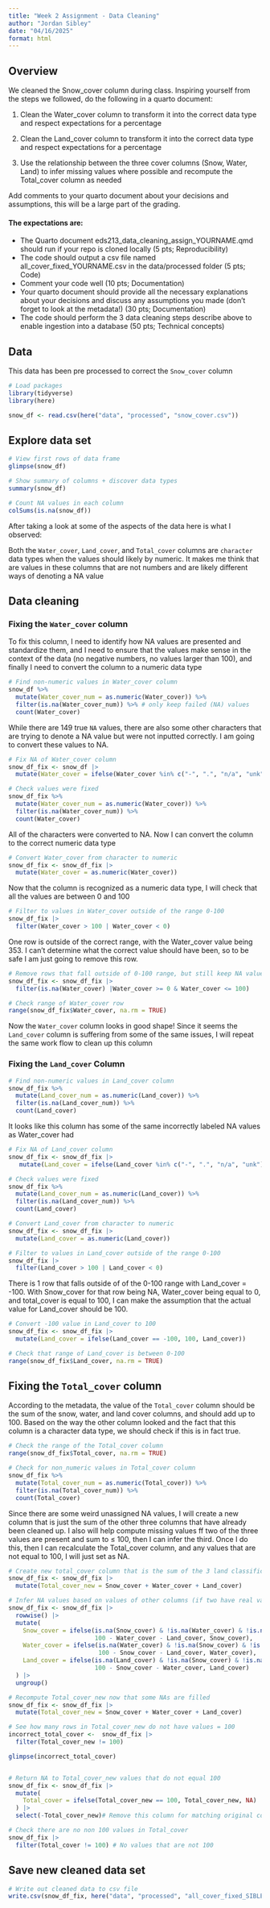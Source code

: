 ```yaml
---
title: "Week 2 Assignment - Data Cleaning"
author: "Jordan Sibley" 
date: "04/16/2025"
format: html
---
```


## Overview

We cleaned the Snow_cover column during class. Inspiring yourself from the steps we followed, do the following in a quarto document:

1.  Clean the Water_cover column to transform it into the correct data type and respect expectations for a percentage

2.  Clean the Land_cover column to transform it into the correct data type and respect expectations for a percentage

3.  Use the relationship between the three cover columns (Snow, Water, Land) to infer missing values where possible and recompute the Total_cover column as needed

Add comments to your quarto document about your decisions and assumptions, this will be a large part of the grading. 

#### The expectations are:
- The Quarto document eds213_data_cleaning_assign_YOURNAME.qmd should run if your repo is cloned locally (5 pts; Reproducibility)
- The code should output a csv file named all_cover_fixed_YOURNAME.csv in the data/processed folder (5 pts; Code)
- Comment your code well (10 pts; Documentation)
- Your quarto document should provide all the necessary explanations about your decisions and discuss any assumptions you made (don’t forget to look at the metadata!) (30 pts; Documentation)
- The code should perform the 3 data cleaning steps describe above to enable ingestion into a database (50 pts; Technical concepts)


## Data 

This data has been pre processed to correct the `Snow_cover` column 

```r
# Load packages 
library(tidyverse)
library(here)

snow_df <- read.csv(here("data", "processed", "snow_cover.csv"))
```

## Explore data set 
```r
# View first rows of data frame 
glimpse(snow_df)

# Show summary of columns + discover data types 
summary(snow_df)

# Count NA values in each column 
colSums(is.na(snow_df))
```

After taking a look at some of the aspects of the data here is what I observed: 

Both the `Water_cover`, `Land_cover`, and `Total_cover` columns are `character` data types when the values should likely by numeric. It makes me think that are values in these columns that are not numbers and are likely different ways of denoting a NA value 

## Data cleaning 

### Fixing the `Water_cover` column 

To fix this column, I need to identify how NA values are presented and standardize them, and I need to ensure that the values make sense in the context of the data (no negative numbers, no values larger than 100), and finally I need to convert the column to a numeric data type 


```r
# Find non-numeric values in Water_cover column
snow_df %>%
  mutate(Water_cover_num = as.numeric(Water_cover)) %>%
  filter(is.na(Water_cover_num)) %>% # only keep failed (NA) values 
  count(Water_cover)
```

While there are 149 true `NA` values, there are also some other characters that are trying to denote a NA value but were not inputted correctly. I am going to convert these values to NA. 

```r
# Fix NA of Water_cover column 
snow_df_fix <- snow_df |> 
  mutate(Water_cover = ifelse(Water_cover %in% c("-", ".", "n/a", "unk"), NA, Water_cover))

# Check values were fixed
snow_df_fix %>%
  mutate(Water_cover_num = as.numeric(Water_cover)) %>%
  filter(is.na(Water_cover_num)) %>%
  count(Water_cover)
```

All of the characters were converted to NA. Now I can convert the column to the correct numeric data type 

```r
# Convert Water_cover from character to numeric 
snow_df_fix <- snow_df_fix |> 
  mutate(Water_cover = as.numeric(Water_cover))
```

Now that the column is recognized as a numeric data type, I will check that all the values are between 0 and 100 

```r
# Filter to values in Water_cover outside of the range 0-100
snow_df_fix |> 
  filter(Water_cover > 100 | Water_cover < 0)
```

One row is outside of the correct range, with the Water_cover value being 353. I can't determine what the correct value should have been, so to be safe I am just going to remove this row. 

```r
# Remove rows that fall outside of 0-100 range, but still keep NA values 
snow_df_fix <- snow_df_fix |> 
  filter(is.na(Water_cover) |Water_cover >= 0 & Water_cover <= 100)

# Check range of Water_cover row 
range(snow_df_fix$Water_cover, na.rm = TRUE)
```

Now the `Water_cover` column looks in good shape! Since it seems the `Land_cover` column is suffering from some of the same issues, I will repeat the same work flow to clean up this column 

### Fixing the `Land_cover` Column 

```r
# Find non-numeric values in Land_cover column
snow_df_fix %>%
  mutate(Land_cover_num = as.numeric(Land_cover)) %>%
  filter(is.na(Land_cover_num)) %>%
  count(Land_cover)
```

It looks like this column has some of the same incorrectly labeled NA values as Water_cover had  

```r
# Fix NA of Land_cover column 
snow_df_fix <- snow_df_fix |> 
   mutate(Land_cover = ifelse(Land_cover %in% c("-", ".", "n/a", "unk"), NA, Land_cover))

# Check values were fixed
snow_df_fix %>%
  mutate(Land_cover_num = as.numeric(Land_cover)) %>%
  filter(is.na(Land_cover_num)) %>%
  count(Land_cover)
```

```r
# Convert Land_cover from character to numeric 
snow_df_fix <- snow_df_fix |> 
  mutate(Land_cover = as.numeric(Land_cover))

# Filter to values in Land_cover outside of the range 0-100
snow_df_fix |> 
  filter(Land_cover > 100 | Land_cover < 0)
```

There is 1 row that falls outside of of the 0-100 range with Land_cover = -100. With Snow_cover for that row being NA, Water_cover being equal to 0, and total_cover is equal to 100, I can make the assumption that the actual value for Land_cover should be 100. 

```r
# Convert -100 value in Land_cover to 100 
snow_df_fix <- snow_df_fix |> 
  mutate(Land_cover = ifelse(Land_cover == -100, 100, Land_cover))

# Check that range of Land_cover is between 0-100
range(snow_df_fix$Land_cover, na.rm = TRUE)
```


## Fixing the `Total_cover` column 

According to the metadata, the value of the `Total_cover` column should be the sum of the snow, water, and land cover columns, and should add up to 100. Based on the way the other column looked and the fact that this column is a character data type, we should check if this is in fact true.

```r
# Check the range of the Total_cover column 
range(snow_df_fix$Total_cover, na.rm = TRUE)

# Check for non_numeric values in Total_cover column
snow_df_fix %>%
  mutate(Total_cover_num = as.numeric(Total_cover)) %>%
  filter(is.na(Total_cover_num)) %>%  
  count(Total_cover)
```

Since there are some weird unassigned NA values, I will create a new column that is just the sum of the other three columns that have already been cleaned up. I also will help compute missing values ff two of the three values are present and sum to ≤ 100, then I can infer the third. Once I do this, then I can recalculate the Total_cover column, and any values that are not equal to 100, I will just set as NA. 

```r
# Create new total_cover column that is the sum of the 3 land classification columns 
snow_df_fix <- snow_df_fix |> 
  mutate(Total_cover_new = Snow_cover + Water_cover + Land_cover)

# Infer NA values based on values of other columns (if two have real values, and 1 is NA)
snow_df_fix <- snow_df_fix |> 
  rowwise() |> 
  mutate(
    Snow_cover = ifelse(is.na(Snow_cover) & !is.na(Water_cover) & !is.na(Land_cover), 
                        100 - Water_cover - Land_cover, Snow_cover),
    Water_cover = ifelse(is.na(Water_cover) & !is.na(Snow_cover) & !is.na(Land_cover), 
                         100 - Snow_cover - Land_cover, Water_cover),
    Land_cover = ifelse(is.na(Land_cover) & !is.na(Snow_cover) & !is.na(Water_cover), 
                        100 - Snow_cover - Water_cover, Land_cover)
  ) |> 
  ungroup()

# Recompute Total_cover_new now that some NAs are filled
snow_df_fix <- snow_df_fix |> 
  mutate(Total_cover_new = Snow_cover + Water_cover + Land_cover)

# See how many rows in Total_cover_new do not have values = 100
incorrect_total_cover <-  snow_df_fix |> 
  filter(Total_cover_new != 100)

glimpse(incorrect_total_cover)


# Return NA to Total_cover_new values that do not equal 100 
snow_df_fix <- snow_df_fix |> 
  mutate(
    Total_cover = ifelse(Total_cover_new == 100, Total_cover_new, NA)
  ) |> 
  select(-Total_cover_new)# Remove this column for matching original column names 

# Check there are no non 100 values in Total_cover 
snow_df_fix |> 
  filter(Total_cover != 100) # No values that are not 100
```


## Save new cleaned data set 

```r
# Write out cleaned data to csv file
write.csv(snow_df_fix, here("data", "processed", "all_cover_fixed_SIBLEY.csv"), row.names = FALSE)
```

